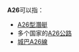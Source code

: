 {{DisambigNav|A|26}}
'''A26'''可以指：
* [[A26型潛艇|A26型潛艇]]
* 多个国家的[[A26公路|A26公路]]
* [[城巴A26線|城巴A26線]]

{{disambig}}